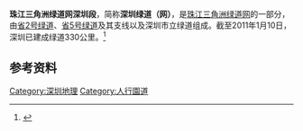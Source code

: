 '''珠江三角洲绿道网深圳段'''，简称'''深圳绿道（网）'''，是[[珠江三角洲绿道网|珠江三角洲绿道网]]的一部分，由[[珠江三角洲绿道网2号绿道|省2号绿道]]、[[珠江三角洲绿道网5号绿道|省5号绿道]]及其支线以及深圳市立绿道组成。截至2011年1月10日，深圳已建成绿道330公里。<ref>{{Cite web |url=http://news.sznews.com/content/2011-01/10/content_5244517.htm |title=深圳一年建成３３０多公里美丽绿道 |access-date=2011-09-15 |archive-url=https://web.archive.org/web/20110113150241/http://news.sznews.com/content/2011-01/10/content_5244517.htm |archive-date=2011-01-13 |dead-url=yes }}</ref>

== 参考资料 ==
<references/>

{{珠江三角洲绿道网}}
[[Category:深圳地理|Category:深圳地理]]
[[Category:人行園道|Category:人行園道]]
{{GD-stub}}